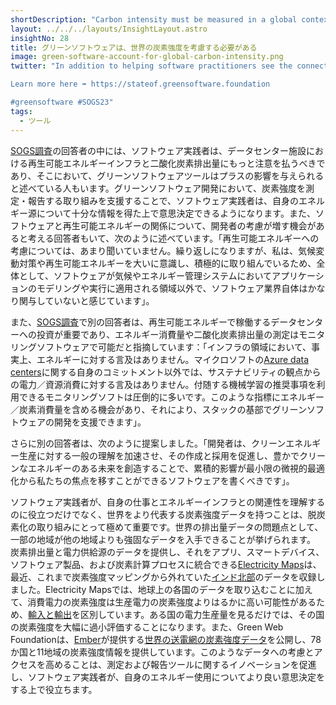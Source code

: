```yaml
---
shortDescription: "Carbon intensity must be measured in a global context."
layout: ../../../layouts/InsightLayout.astro
insightNo: 28
title: グリーンソフトウェアは、世界の炭素強度を考慮する必要がある
image: green-software-account-for-global-carbon-intensity.png
twitter: "In addition to helping software practitioners see the connection between their work and energy infrastructure, having more globally representative carbon intensity data will be crucial to decarbonization efforts.

Learn more here ➡️ https://stateof.greensoftware.foundation 

#greensoftware #SOGS23"
tags:
  - ツール
---
```


[SOGS調査](../survey)の回答者の中には、ソフトウェア実践者は、データセンター施設における再生可能エネルギーインフラと二酸化炭素排出量にもっと注意を払うべきであり、そこにおいて、グリーンソフトウェアツールはプラスの影響を与えられると述べている人もいます。グリーンソフトウェア開発において、炭素強度を測定・報告する取り組みを支援することで、ソフトウェア実践者は、自身のエネルギー源について十分な情報を得た上で意思決定できるようになります。また、ソフトウェアと再生可能エネルギーの関係について、開発者の考慮が増す機会があると考える回答者もいて、次のように述べています。「再生可能エネルギーへの考慮については、あまり聞いていません。繰り返しになりますが、私は、気候変動対策や再生可能エネルギーを大いに意識し、積極的に取り組んでいるため、全体として、ソフトウェアが気候やエネルギー管理システムにおいてアプリケーションのモデリングや実行に適用される領域以外で、ソフトウェア業界自体はかなり関与していないと感じています」。

また、[SOGS調査](../survey)で別の回答者は、再生可能エネルギーで稼働するデータセンターへの投資が重要であり、エネルギー消費量や二酸化炭素排出量の測定はモニタリングソフトウェアで可能だと指摘しています：「インフラの領域において、事実上、エネルギーに対する言及はありません。マイクロソフトの[Azure data centers](https://www.microsoft.com/en-us/sustainability/azure)に関する自身のコミットメント以外では、サステナビリティの観点からの電力／資源消費に対する言及はありません。付随する機械学習の推奨事項を利用できるモニタリングソフトは圧倒的に多いです。このような指標にエネルギー／炭素消費量を含める機会があり、それにより、スタックの基部でグリーンソフトウェアの開発を支援できます」。

さらに別の回答者は、次のように提案しました。「開発者は、クリーンエネルギー生産に対する一般の理解を加速させ、その作成と採用を促進し、豊かでクリーンなエネルギーのある未来を創造することで、累積的影響が最小限の微視的最適化から私たちの焦点を移すことができるソフトウェアを書くべきです」。

ソフトウェア実践者が、自身の仕事とエネルギーインフラとの関連性を理解するのに役立つだけでなく、世界をより代表する炭素強度データを持つことは、脱炭素化の取り組みにとって極めて重要です。世界の排出量データの問題点として、一部の地域が他の地域よりも強固なデータを入手できることが挙げられます。 炭素排出量と電力供給源のデータを提供し、それをアプリ、スマートデバイス、ソフトウェア製品、および炭素計算プロセスに統合できる[Electricity Maps](https://www.electricitymaps.com/)は、最近、これまで炭素強度マッピングから外れていた[インド北部](https://app.electricitymaps.com/map?utm_source=linkedin&utm_medium=social&utm_campaign=indianorth)のデータを収録しました。Electricity Mapsでは、地球上の各国のデータを取り込むことに加えて、消費電力の炭素強度は生産電力の炭素強度よりはるかに高い可能性があるため、[輸入と輸出](https://www.electricitymaps.com/blog/consumption-carbon-intensity)を区別しています。ある国の電力生産量を見るだけでは、その国の炭素強度を大幅に過小評価することになります。また、Green Web Foundationは、[Ember](https://ember-climate.org/)が提供する[世界の送電網の炭素強度データ](https://www.thegreenwebfoundation.org/news/release-guide-co2-js-v0-13-0/)を公開し、78か国と11地域の炭素強度情報を提供しています。このようなデータへの考慮とアクセスを高めることは、測定および報告ツールに関するイノベーションを促進し、ソフトウェア実践者が、自身のエネルギー使用についてより良い意思決定をする上で役立ちます。
